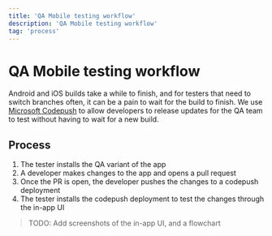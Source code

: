 ```yaml
---
title: 'QA Mobile testing workflow'
description: 'QA Mobile testing workflow'
tag: 'process'
---
```


# QA Mobile testing workflow
Android and iOS builds take a while to finish, and for testers that need to switch branches often, it can be a pain to wait for the build to finish. We use [Microsoft Codepush](https://microsoft.github.io/code-push/) to allow developers to release updates for the QA team to test without having to wait for a new build.

## Process

1. The tester installs the QA variant of the app
2. A developer makes changes to the app and opens a pull request
3. Once the PR is open, the developer pushes the changes to a codepush deployment
4. The tester installs the codepush deployment to test the changes through the in-app UI 

> TODO: Add screenshots of the in-app UI, and a flowchart